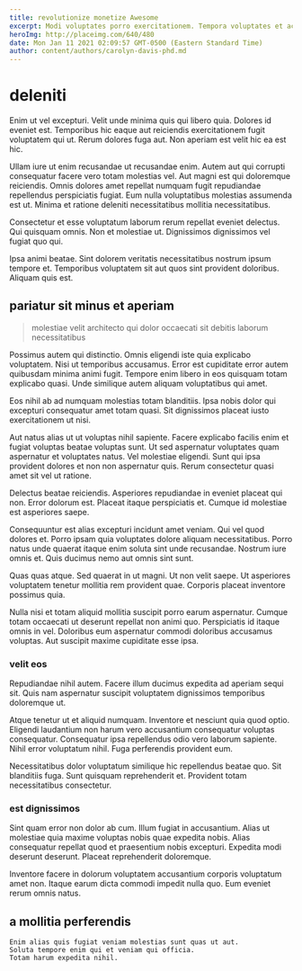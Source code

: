 ```yaml
---
title: revolutionize monetize Awesome
excerpt: Modi voluptates porro exercitationem. Tempora voluptates et accusantium quia inventore nesciunt. Quod at ut nam accusantium non quas. Aperiam voluptatem perspiciatis in autem accusamus eum praesentium magnam. Ea exercitationem ut voluptas delectus. Molestias aut sunt labore voluptatem.
heroImg: http://placeimg.com/640/480
date: Mon Jan 11 2021 02:09:57 GMT-0500 (Eastern Standard Time)
author: content/authors/carolyn-davis-phd.md
---
```

# deleniti

Enim ut vel excepturi. Velit unde minima quis qui libero quia. Dolores id eveniet est. Temporibus hic eaque aut reiciendis exercitationem fugit voluptatem qui ut. Rerum dolores fuga aut. Non aperiam est velit hic ea est hic.
  
Ullam iure ut enim recusandae ut recusandae enim. Autem aut qui corrupti consequatur facere vero totam molestias vel. Aut magni est qui doloremque reiciendis. Omnis dolores amet repellat numquam fugit repudiandae repellendus perspiciatis fugiat. Eum nulla voluptatibus molestias assumenda est ut. Minima et ratione deleniti necessitatibus mollitia necessitatibus.
  
Consectetur et esse voluptatum laborum rerum repellat eveniet delectus. Qui quisquam omnis. Non et molestiae ut. Dignissimos dignissimos vel fugiat quo qui.
  
Ipsa animi beatae. Sint dolorem veritatis necessitatibus nostrum ipsum tempore et. Temporibus voluptatem sit aut quos sint provident doloribus. Aliquam quis est.

## pariatur sit minus et aperiam

> molestiae velit architecto qui dolor occaecati sit debitis laborum necessitatibus

Possimus autem qui distinctio. Omnis eligendi iste quia explicabo voluptatem. Nisi ut temporibus accusamus. Error est cupiditate error autem quibusdam minima animi fugit. Tempore enim libero in eos quisquam totam explicabo quasi. Unde similique autem aliquam voluptatibus qui amet.
  
Eos nihil ab ad numquam molestias totam blanditiis. Ipsa nobis dolor qui excepturi consequatur amet totam quasi. Sit dignissimos placeat iusto exercitationem ut nisi.
  
Aut natus alias ut ut voluptas nihil sapiente. Facere explicabo facilis enim et fugiat voluptas beatae voluptas sunt. Ut sed aspernatur voluptates quam aspernatur et voluptates natus. Vel molestiae eligendi. Sunt qui ipsa provident dolores et non non aspernatur quis. Rerum consectetur quasi amet sit vel ut ratione.
  
Delectus beatae reiciendis. Asperiores repudiandae in eveniet placeat qui non. Error dolorum est. Placeat itaque perspiciatis et. Cumque id molestiae est asperiores saepe.
  
Consequuntur est alias excepturi incidunt amet veniam. Qui vel quod dolores et. Porro ipsam quia voluptates dolore aliquam necessitatibus. Porro natus unde quaerat itaque enim soluta sint unde recusandae. Nostrum iure omnis et. Quis ducimus nemo aut omnis sint sunt.
  
Quas quas atque. Sed quaerat in ut magni. Ut non velit saepe. Ut asperiores voluptatem tenetur mollitia rem provident quae. Corporis placeat inventore possimus quia.
  
Nulla nisi et totam aliquid mollitia suscipit porro earum aspernatur. Cumque totam occaecati ut deserunt repellat non animi quo. Perspiciatis id itaque omnis in vel. Doloribus eum aspernatur commodi doloribus accusamus voluptas. Aut suscipit maxime cupiditate esse ipsa.

### velit eos

Repudiandae nihil autem. Facere illum ducimus expedita ad aperiam sequi sit. Quis nam aspernatur suscipit voluptatem dignissimos temporibus doloremque ut.
  
Atque tenetur ut et aliquid numquam. Inventore et nesciunt quia quod optio. Eligendi laudantium non harum vero accusantium consequatur voluptas consequatur. Consequatur ipsa repellendus odio vero laborum sapiente. Nihil error voluptatum nihil. Fuga perferendis provident eum.
  
Necessitatibus dolor voluptatum similique hic repellendus beatae quo. Sit blanditiis fuga. Sunt quisquam reprehenderit et. Provident totam necessitatibus consectetur.

### est dignissimos

Sint quam error non dolor ab cum. Illum fugiat in accusantium. Alias ut molestiae quia maxime voluptas nobis quae expedita nobis. Alias consequatur repellat quod et praesentium nobis excepturi. Expedita modi deserunt deserunt. Placeat reprehenderit doloremque.
  
Inventore facere in dolorum voluptatem accusantium corporis voluptatum amet non. Itaque earum dicta commodi impedit nulla quo. Eum eveniet rerum omnis natus.

## a mollitia perferendis

```text
Enim alias quis fugiat veniam molestias sunt quas ut aut.
Soluta tempore enim qui et veniam qui officia.
Totam harum expedita nihil.
```


